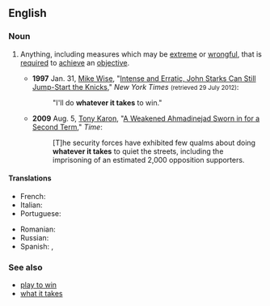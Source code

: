 ==English==

===Noun===
{{en-noun|head=[[whatever]] [[it]] [[takes]]|-}}

# {{label|en|idiomatic|sometimes|_|euphemistic|_|for improper behavior}} Anything, including measures which may be [[extreme]] or [[wrongful]], that is [[required]] to [[achieve]] an [[objective]].
#* '''1997''' Jan. 31, [[w:Mike Wise (American columnist)|Mike Wise]], "[http://www.nytimes.com/1997/01/31/sports/intense-and-erratic-john-starks-can-still-jump-start-the-knicks.html?pagewanted=all&src=pm Intense and Erratic, John Starks Can Still Jump-Start the Knicks]," ''New York Times'' <small>(retrieved 29 July 2012)</small>:
#*: "I'll do '''whatever it takes''' to win."
#* '''2009''' Aug. 5, [[w:Tony Karon|Tony Karon]], "[http://www.time.com/time/world/article/0,8599,1914609,00.html A Weakened Ahmadinejad Sworn in for a Second Term]," ''Time'':
#*: [T]he security forces have exhibited few qualms about doing '''whatever it takes''' to quiet the streets, including the imprisoning of an estimated 2,000 opposition supporters.

====Translations====
{{trans-top|anything required to achieve an objective}}
* French: {{t|fr|tout ce qui est nécessaire}}
* Italian: {{t|it|ad ogni costo}}
* Portuguese: {{t|pt|custe o que custar}}
{{trans-mid}}
* Romanian: {{t|ro|a face orice este necesar}}
* Russian: {{t+|ru|во что́ бы то ни ста́ло|tr=vo štó by to ni stálo}}
* Spanish: {{t|es|todo lo que sea necesario}}, {{t|es|cueste lo que cueste}}
{{trans-bottom}}

===See also===
* [[play to win]]
* [[what it takes]]